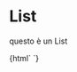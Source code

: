 
<Meta title="List" component="ds1-listitem" />

# List

questo è un List

<Canvas>
  <Story name="Sample" parameters={{
    abstract: {
      url: 'https://share.goabstract.com/e1c3afb2-a6fe-4611-95d9-5652fea0eb50'
    }
  }}>
    {html`<ds1-list>
  <ds1-listitem></ds1-listitem>
  <ds1-listitem></ds1-listitem>
  <ds1-listitem></ds1-listitem>
  <ds1-listitem></ds1-listitem>
  <ds1-listitem></ds1-listitem>
</ds1-list>`}
  </Story>
</Canvas>

<ArgsTable of="ds1-listitem" />
